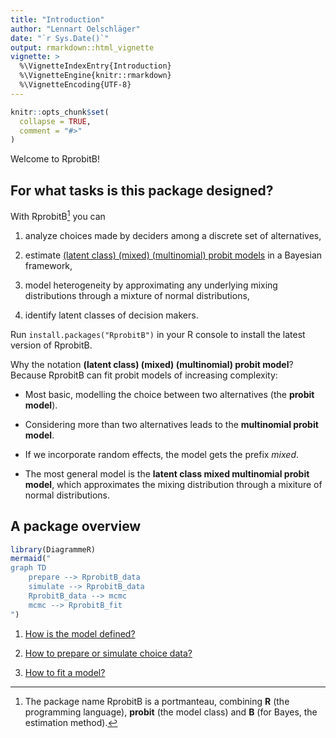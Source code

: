 ```yaml
---
title: "Introduction"
author: "Lennart Oelschläger"
date: "`r Sys.Date()`"
output: rmarkdown::html_vignette
vignette: >
  %\VignetteIndexEntry{Introduction}
  %\VignetteEngine{knitr::rmarkdown}
  %\VignetteEncoding{UTF-8}
---
```


```r
knitr::opts_chunk$set(
  collapse = TRUE,
  comment = "#>"
)
```

Welcome to RprobitB!

## For what tasks is this package designed?

With RprobitB[^1] you can 

1. analyze choices made by deciders among a discrete set of alternatives,

2. estimate [(latent class) (mixed) (multinomial) probit models](#levels-of-model-complexity) in a Bayesian framework,

3. model heterogeneity by approximating any underlying mixing distributions through a mixture of normal distributions,

4. identify latent classes of decision makers.

Run `install.packages("RprobitB")` in your R console to install the latest version of RprobitB.

[^1]: The package name RprobitB is a portmanteau, combining **R** (the programming language), **probit** (the model class) and **B** (for Bayes, the estimation method).

Why the notation **(latent class) (mixed) (multinomial) probit model**? Because RprobitB can fit probit models of increasing complexity:

- Most basic, modelling the choice between two alternatives (the **probit model**).

- Considering more than two alternatives leads to the **multinomial probit model**.

- If we incorporate random effects, the model gets the prefix *mixed*.

- The most general model is the **latent class mixed multinomial probit model**, which approximates the mixing distribution through a mixiture of normal distributions.

## A package overview

```r
library(DiagrammeR)
mermaid("
graph TD
    prepare --> RprobitB_data
    simulate --> RprobitB_data
    RprobitB_data --> mcmc
    mcmc --> RprobitB_fit
")
```

1. [How is the model defined?](#the-model)

2. [How to prepare or simulate choice data?](data_management.html)

3. [How to fit a model?](model_fitting.html)

